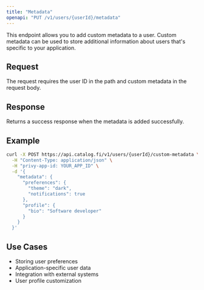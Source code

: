 ```yaml
---
title: "Metadata"
openapi: "PUT /v1/users/{userId}/metadata"
---
```


This endpoint allows you to add custom metadata to a user. Custom metadata can be used to store additional information about users that's specific to your application.

## Request

The request requires the user ID in the path and custom metadata in the request body.

## Response

Returns a success response when the metadata is added successfully.

## Example

```bash
curl -X POST https://api.catalog.fi/v1/users/{userId}/custom-metadata \
  -H "Content-Type: application/json" \
  -H "privy-app-id: YOUR_APP_ID" \
  -d '{
    "metadata": {
      "preferences": {
        "theme": "dark",
        "notifications": true
      },
      "profile": {
        "bio": "Software developer"
      }
    }
  }'
```

## Use Cases

- Storing user preferences
- Application-specific user data
- Integration with external systems
- User profile customization
